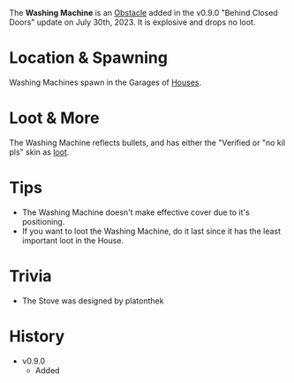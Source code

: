 The **Washing Machine** is an [Obstacle](/obstacles) added in the v0.9.0 "Behind Closed Doors" update on July 30th, 2023. It is explosive and drops no loot.

# Location & Spawning
Washing Machines spawn in the Garages of [Houses](/buildings/house).

# Loot & More
The Washing Machine reflects bullets, and has either the "Verified or "no kil pls" skin as [loot](/loot#washing_machine).

# Tips
- The Washing Machine doesn't make effective cover due to it's positioning.
- If you want to loot the Washing Machine, do it last since it has the least important loot in the House.

# Trivia
- The Stove was designed by platonthek

# History
- v0.9.0
    - Added